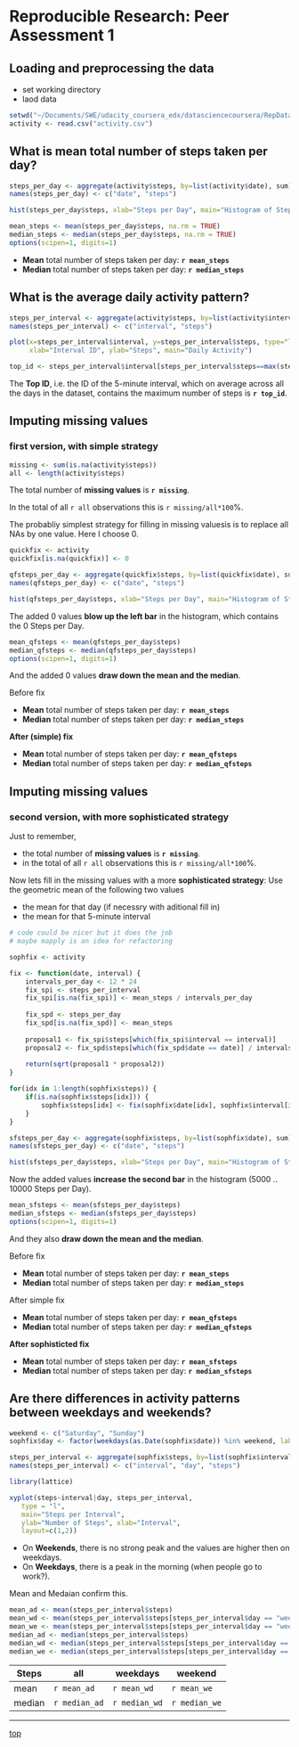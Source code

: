 # Reproducible Research: Peer Assessment 1

## Loading and preprocessing the data

* set working directory 
* laod data

```r
setwd("~/Documents/SWE/udacity_coursera_edx/datasciencecoursera/RepData_PeerAssessment1/")
activity <- read.csv("activity.csv")
```


## What is mean total number of steps taken per day?

```r
steps_per_day <- aggregate(activity$steps, by=list(activity$date), sum)
names(steps_per_day) <- c("date", "steps")
```

```r
hist(steps_per_day$steps, xlab="Steps per Day", main="Histogram of Steps per Day")
```

```r
mean_steps <- mean(steps_per_day$steps, na.rm = TRUE)
median_steps <- median(steps_per_day$steps, na.rm = TRUE)
options(scipen=1, digits=1)
```

- **Mean** total number of steps taken per day: **`r mean_steps`**
- **Median** total number of steps taken per day: **`r median_steps`**


## What is the average daily activity pattern?

```r
steps_per_interval <- aggregate(activity$steps, by=list(activity$interval), mean, na.rm = TRUE)
names(steps_per_interval) <- c("interval", "steps")
```

```r
plot(x=steps_per_interval$interval, y=steps_per_interval$steps, type="l",
     xlab="Interval ID", ylab="Steps", main="Daily Activity")
```

```r
top_id <- steps_per_interval$interval[steps_per_interval$steps==max(steps_per_interval$steps)]
```
The **Top ID**, i.e. the ID of the 5-minute interval, which on average across all the days in the dataset, contains the maximum number of steps is **`r top_id`**.


## Imputing missing values 
### first version, with simple strategy 

```r
missing <- sum(is.na(activity$steps))
all <- length(activity$steps)
```
The total number of **missing values** is **`r missing`**.

In the total of all `r all` observations this is `r missing/all*100`%.

The probabliy simplest strategy for filling in missing valuesis 
is to replace all NAs by one value. Here I choose 0. 

```r
quickfix <- activity
quickfix[is.na(quickfix)] <- 0

qfsteps_per_day <- aggregate(quickfix$steps, by=list(quickfix$date), sum)
names(qfsteps_per_day) <- c("date", "steps")
```

```r
hist(qfsteps_per_day$steps, xlab="Steps per Day", main="Histogram of Steps per Day")
```

The added 0 values **blow up the left bar** in the histogram, which contains the 0 Steps per Day.

```r
mean_qfsteps <- mean(qfsteps_per_day$steps)
median_qfsteps <- median(qfsteps_per_day$steps)
options(scipen=1, digits=1)
```

And the added 0 values **draw down the mean and the median**. 

Before fix

- **Mean** total number of steps taken per day: **`r mean_steps`**
- **Median** total number of steps taken per day: **`r median_steps`**

**After (simple) fix**

- **Mean** total number of steps taken per day: **`r mean_qfsteps`**
- **Median** total number of steps taken per day: **`r median_qfsteps`**


## Imputing missing values 
### second version, with more sophisticated strategy 

Just to remember,

- the total number of **missing values** is **`r missing`**.
- in the total of all `r all` observations this is `r missing/all*100`%.

Now lets fill in the missing values with a more **sophisticated strategy**: 
Use the geometric mean of the following two values

- the mean for that day (if necessry with aditional fill in)
- the mean for that 5-minute interval

```r
# code could be nicer but it does the job
# maybe mapply is an idea for refactoring

sophfix <- activity

fix <- function(date, interval) {
    intervals_per_day <- 12 * 24
    fix_spi <- steps_per_interval
    fix_spi[is.na(fix_spi)] <- mean_steps / intervals_per_day
    
    fix_spd <- steps_per_day
    fix_spd[is.na(fix_spd)] <- mean_steps
    
    proposal1 <- fix_spi$steps[which(fix_spi$interval == interval)]
    proposal2 <- fix_spd$steps[which(fix_spd$date == date)] / intervals_per_day
    
    return(sqrt(proposal1 * proposal2))
}

for(idx in 1:length(sophfix$steps)) {
    if(is.na(sophfix$steps[idx])) {
        sophfix$steps[idx] <- fix(sophfix$date[idx], sophfix$interval[idx])
    }
}

sfsteps_per_day <- aggregate(sophfix$steps, by=list(sophfix$date), sum)
names(sfsteps_per_day) <- c("date", "steps")
```

```r
hist(sfsteps_per_day$steps, xlab="Steps per Day", main="Histogram of Steps per Day")
```

Now the added values **increase the second bar** in the histogram (5000 .. 10000 Steps per Day).

```r
mean_sfsteps <- mean(sfsteps_per_day$steps)
median_sfsteps <- median(sfsteps_per_day$steps)
options(scipen=1, digits=1)
```

And they also **draw down the mean and the median**. 

Before fix

- **Mean** total number of steps taken per day: **`r mean_steps`**
- **Median** total number of steps taken per day: **`r median_steps`**

After simple fix

- **Mean** total number of steps taken per day: **`r mean_qfsteps`**
- **Median** total number of steps taken per day: **`r median_qfsteps`**

**After sophisticted fix**

- **Mean** total number of steps taken per day: **`r mean_sfsteps`**
- **Median** total number of steps taken per day: **`r median_sfsteps`**


## Are there differences in activity patterns between weekdays and weekends?

```r
weekend <- c("Saturday", "Sunday")
sophfix$day <- factor(weekdays(as.Date(sophfix$date)) %in% weekend, labels=c("weekday", "weekend"))

steps_per_interval <- aggregate(sophfix$steps, by=list(sophfix$interval, sophfix$day), mean)
names(steps_per_interval) <- c("interval", "day", "steps")
```

```r
library(lattice) 
```

```r
xyplot(steps~interval|day, steps_per_interval,
   type = "l",
   main="Steps per Interval", 
   ylab="Number of Steps", xlab="Interval",
   layout=c(1,2))
```

- On **Weekends**, there is no strong peak and the values are higher then on weekdays.
- On **Weekdays**, there is a peak in the morning (when people go to work?).

Mean and Medaian confirm this.

```r
mean_ad <- mean(steps_per_interval$steps)
mean_wd <- mean(steps_per_interval$steps[steps_per_interval$day == "weekday"])
mean_we <- mean(steps_per_interval$steps[steps_per_interval$day == "weekend"])
median_ad <- median(steps_per_interval$steps)
median_wd <- median(steps_per_interval$steps[steps_per_interval$day == "weekday"])
median_we <- median(steps_per_interval$steps[steps_per_interval$day == "weekend"])
```

Steps | all  | weekdays | weekend
----- | ---- | -------- | -------
mean  | `r mean_ad`| `r mean_wd` | `r mean_we` 
median | `r median_ad`| `r median_wd`| `r median_we`


<hr>
<a href="#top">top</a>

